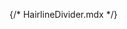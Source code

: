 {/* HairlineDivider.mdx */}



<Meta of={HairlineDividerStories} />
<Title />
	
`` import { HairlineDivider } from '@nds_core/nds' ``

Separate content within modules.

### Usage
HairlineDivider is used to help separate content. Use Box to add space between the HairlineDivider and content.
<Canvas of={HairlineDividerStories.Horizontal} />

<Canvas of={HairlineDividerStories.Vertical} />

<Canvas of={HairlineDividerStories.Example} />